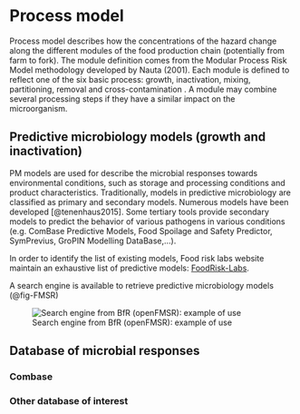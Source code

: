 # Process model

Process model describes how the concentrations of the hazard change along the different modules of the food production chain (potentially from farm to fork). The module definition comes from the Modular Process Risk Model methodology developed by Nauta (2001). Each module is defined to reflect one of the six basic process: growth, inactivation, mixing, partitioning, removal and cross-contamination . A module may combine several processing steps if they have a similar impact on the microorganism.

## Predictive microbiology models (growth and inactivation)

PM models are used for describe the microbial responses towards environmental conditions, such as storage and processing conditions and product characteristics. Traditionally, models in predictive microbiology are classified as primary and secondary models. Numerous models have been developed [@tenenhaus2015]. Some tertiary tools provide secondary models to predict the behavior of various pathogens in various conditions (e.g. ComBase Predictive Models, Food Spoilage and Safety Predictor, SymPrevius, GroPIN Modelling DataBase,...).

In order to identify the list of existing models, Food risk labs website maintain an exhaustive list of predictive models: [FoodRisk-Labs](https://foodrisklabs.bfr.bund.de/predictive-microbial-modelling-and-qmra-software-directory/).

A search engine is available to retrieve predictive microbiology models (@fig-FMSR)

![Search engine from BfR (openFMSR): example of use](images/openFSMR.PNG){#fig-FMSR}

## Database of microbial responses

### Combase

### Other database of interest

### 
